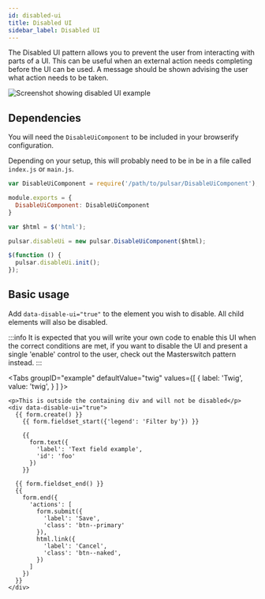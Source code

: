 ```yaml
---
id: disabled-ui
title: Disabled UI
sidebar_label: Disabled UI
---
```



The Disabled UI pattern allows you to prevent the user from interacting with parts of a UI. This can be useful when an external action needs completing before the UI can be used. A message should be shown advising the user what action needs to be taken.

![Screenshot showing disabled UI example](assets/disabled-ui.png)

## Dependencies

You will need the `DisableUiComponent` to be included in your browserify configuration.

Depending on your setup, this will probably need to be in be in a file called `index.js` or `main.js`.

```js title="index.js"
var DisableUiComponent = require('/path/to/pulsar/DisableUiComponent');

module.exports = {
  DisableUiComponent: DisableUiComponent
}
```

```js main.js
var $html = $('html');

pulsar.disableUi = new pulsar.DisableUiComponent($html);

$(function () {
  pulsar.disableUi.init();
});
```

## Basic usage

Add `data-disable-ui="true"` to the element you wish to disable. All child elements will also be disabled.

:::info
It is expected that you will write your own code to enable this UI when the correct conditions are met, if you want to disable the UI and present a single 'enable' control to the user, check out the Masterswitch pattern instead.
:::

<Tabs
  groupID="example"
  defaultValue="twig"
  values={[
    { label: 'Twig', value: 'twig', }
  ]
}>
<TabItem value="twig">

```twig
<p>This is outside the containing div and will not be disabled</p>
<div data-disable-ui="true">
  {{ form.create() }}
    {{ form.fieldset_start({'legend': 'Filter by'}) }}

    {{
      form.text({
        'label': 'Text field example',
        'id': 'foo'
      })
    }}

  {{ form.fieldset_end() }}
  {{
    form.end({
      'actions': [
        form.submit({
          'label': 'Save',
          'class': 'btn--primary'
        }),
        html.link({
          'label': 'Cancel',
          'class': 'btn--naked',
        })
      ]
    })
  }}
</div>
```

</TabItem>
</Tabs>